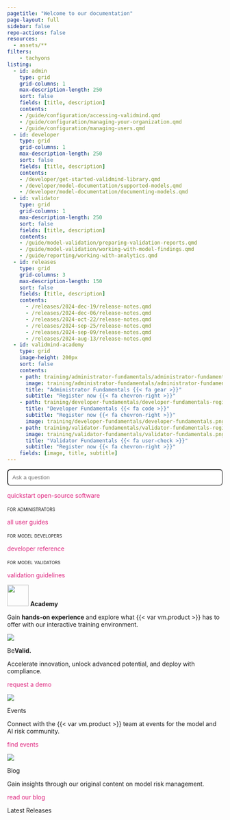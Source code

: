 ```yaml
---
pagetitle: "Welcome to our documentation"
page-layout: full
sidebar: false
repo-actions: false
resources:
  - assets/**
filters:
    - tachyons
listing:
  - id: admin
    type: grid
    grid-columns: 1
    max-description-length: 250
    sort: false
    fields: [title, description]
    contents:
    - /guide/configuration/accessing-validmind.qmd
    - /guide/configuration/managing-your-organization.qmd
    - /guide/configuration/managing-users.qmd
  - id: developer
    type: grid
    grid-columns: 1
    max-description-length: 250
    sort: false
    fields: [title, description]
    contents:
    - /developer/get-started-validmind-library.qmd
    - /developer/model-documentation/supported-models.qmd
    - /developer/model-documentation/documenting-models.qmd
  - id: validator
    type: grid
    grid-columns: 1
    max-description-length: 250
    sort: false
    fields: [title, description]
    contents:
    - /guide/model-validation/preparing-validation-reports.qmd
    - /guide/model-validation/working-with-model-findings.qmd
    - /guide/reporting/working-with-analytics.qmd
  - id: releases
    type: grid
    grid-columns: 3
    max-description-length: 150
    sort: false
    fields: [title, description]
    contents:
      - /releases/2024-dec-19/release-notes.qmd
      - /releases/2024-dec-06/release-notes.qmd
      - /releases/2024-oct-22/release-notes.qmd
      - /releases/2024-sep-25/release-notes.qmd
      - /releases/2024-sep-09/release-notes.qmd
      - /releases/2024-aug-13/release-notes.qmd
  - id: validmind-academy
    type: grid
    image-height: 200px
    sort: false
    contents:
    - path: training/administrator-fundamentals/administrator-fundamentals-register.qmd
      image: training/administrator-fundamentals/administrator-fundamentals.png
      title: "Administrator Fundamentals {{< fa gear >}}"
      subtitle: "Register now {{< fa chevron-right >}}"
    - path: training/developer-fundamentals/developer-fundamentals-register.qmd
      title: "Developer Fundamentals {{< fa code >}}"
      subtitle: "Register now {{< fa chevron-right >}}"
      image: training/developer-fundamentals/developer-fundamentals.png
    - path: training/validator-fundamentals/validator-fundamentals-register.qmd
      image: training/validator-fundamentals/validator-fundamentals.png
      title: "Validator Fundamentals {{< fa user-check >}}"
      subtitle: "Register now {{< fa chevron-right >}}"
    fields: [image, title, subtitle]
---
```


```{=html}
<style>
a {
  color: #DE257E;
  text-decoration: none;
}

a:hover {
  /* color: #DE257E; */
  text-decoration: none;
}

.card:hover {
  border: 1px solid #083E44;
  background-color: #F9F9F9;
}

#searchbox {
  max-width: 100%;
  padding: 10px;
  border-radius: 8px;
  width: 100%;
  box-sizing: border-box;
}

#hits {
  display: none;
  overflow-y: auto;
  width: 100vw;
  max-width: 800px;
  max-height: 400px;
  margin: 20px auto;
  padding: 15px;
  background-color: #f9f9f9;
  border: 1px solid #ccc;
  border-radius: 8px;
}

#hits div {
  border-bottom: 1px solid #ccc; 
  border-radius: 4px;
  padding: 5px;
  margin-bottom: 5px;
}

#hits div:hover {
  background-color: #EAF8FA;   /* Light green background for the entire search result on hover */
}

#hits a strong {
  color: #083E44;
  text-decoration: none;
}

#hits a {
  color: #222425;
  text-decoration: none;
}

</style>
```

::: {.column-screen}

<!-- INTRO BANNER -->

:::: {.flex .flex-wrap .justify-around .hero}

::: {.w-10-ns}
<!-- FILLER COLUMN DO NOT REMOVE -->
:::

::: {.w-60-ns}

<!-- Add a search box to home page-->
<input id="searchbox" placeholder="Ask a question">
<div id="hits"></div>

<!-- Use Lunr.js as the search library -->
<script src="https://unpkg.com/lunr/lunr.js"></script>

<!-- Enable custom search functionality-->
<script src="scripts/validsearch.js"></script>

::: {.tc}
[quickstart](get-started/developer/try-with-jupyterhub.qmd){.button-pink .cta}
[open-source software](https://github.com/validmind/validmind-library/){.button-white .cta}

:::

:::

<!-- ::: {.w-40-ns}

::: {.image-container}
![](assets/img/platform-line-1.png)
![](assets/img/platform-line-2.png)
![](assets/img/platform-line-3.png)
![](assets/img/platform-line-4.png)
![](assets/img/platform-line-5.png)
:::

::: -->

::: {.w-10-ns}
<!-- FILLER COLUMN DO NOT REMOVE -->
:::

::::

:::

<!-- GET STARTED SECTION -->

::: {.column-screen}

:::: {.flex .flex-wrap .justify-around .get-started}

::: {.w-10-ns}
<!-- FILLER COLUMN DO NOT REMOVE -->
:::


::: {.w-25-ns .mb4}

:::: {.ba .b--black-10 .br3 .shadow-4 .bg-white .pt4 .pb3 .h-100 .grow .tc}

:::: {.ph4}

:::: {.navy .f4 .tl}
[for administrators]{.smallcaps}
::::

:::{#admin}
:::

[all user guides](guide/guides.qmd){.button-green .cta}


::::


:::: 

:::

::: {.w-25-ns .mb4}

:::: {.ba .b--black-10 .br3 .shadow-4 .bg-white .pt4 .pb3 .h-100 .grow .tc}

:::: {.ph4}

:::: {.navy .f4 .tl}
[for model developers]{.smallcaps}
::::

:::{#developer}
:::

[developer reference](/validmind/validmind.html){.button-green .cta}

::::

:::: 

:::

::: {.w-25-ns .mb4}

:::: {.ba .b--black-10 .br3 .shadow-4 .bg-white .pt4 .pb3 .h-100 .grow .tc}

:::: {.ph4}

:::: {.navy .f4 .tl}
[for model validators]{.smallcaps}
::::

:::{#validator}
:::

[validation guidelines](guide/model-validation/manage-validation-guidelines.qmd){.button-green .cta}

::::

:::: 

:::


::: {.w-10-ns}
<!-- FILLER COLUMN DO NOT REMOVE -->
:::

::::

:::

<!-- TRAINING SECTION -->

::: {.column-page}


:::: {.flex .flex-wrap .justify-around .training}


:::: {.f2}
![](about/ValidMind-logo-color.svg){height=50px} **Academy**
:::: 

:::: {.f4}
Gain **hands-on experience** and explore what {{< var vm.product >}} has to offer with our interactive training environment.
::::

::: {.w-100-ns .content-center .mt2}

:::{#validmind-academy}
:::

:::

::::

:::

<!-- OVERVIEW SECTION -->

::: {.column-screen}

:::: {.flex .flex-wrap .justify-around .overview}

::: {.w-10-ns}
<!-- FILLER COLUMN DO NOT REMOVE -->
:::

::: {.w-25-ns .mb4 .tc .ph2 .br3 .bg-washed-blue .pt4 .pb3 .ph4}

![](assets/img/icon-trust.svg)

:::: {.f3}
[Be]{.pink}**Valid.**
:::: 

:::: {.f4}
Accelerate innovation, unlock advanced potential, and deploy with compliance.
::::

[request a demo](https://validmind.com/contact/){.button-pink .cta}

:::

::: {.w-25-ns .mb4 .tc .ph2 .br3 .bg-washed-blue .pt4 .pb3 .ph4}

![](assets/img/icon-connect.svg)

:::: {.f3}
Events
:::: 

:::: {.f4}
Connect with the {{< var vm.product >}} team at events for the model and AI risk community.
::::

[find events](https://validmind.com/events/){.button-pink .cta}

:::

::: {.w-25-ns .mb4 .tc .ph2 .br3 .bg-washed-blue .pt4 .pb3 .ph4}

![](assets/img/icon-automate.svg)

:::: {.f3}
Blog
:::: 

:::: {.f4}
Gain insights through our original content on model risk management.
::::

[read our blog](https://validmind.com/blog/){.button-pink .cta}

:::


::: {.w-10-ns}
<!-- FILLER COLUMN DO NOT REMOVE -->
:::

::::

:::


<!-- RELEASES SECTION -->

::: {.column-screen}

:::: {.flex .flex-wrap .justify-around .releases}

::: {.w-10-ns}
<!-- FILLER COLUMN DO NOT REMOVE -->
:::

::: {.w-80-ns .mb4}

:::: {.f2}
Latest Releases
:::: 

:::{#releases}
:::


:::

::: {.w-10-ns}
<!-- FILLER COLUMN DO NOT REMOVE -->
:::

::::

:::